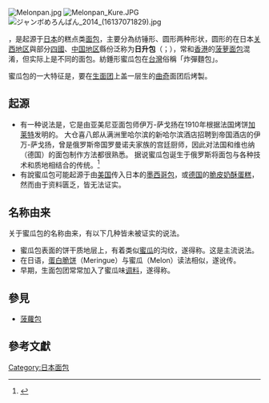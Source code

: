 {{Expand language|en}}
{{NoteTA
|G1=餐飲
|1=zh-tw:哈密瓜;zh-hk:蜜瓜;zh-cn:蜜瓜;
}}
{{japanese|japanese=メロンパン|romaji=meron pan}}
[[File:Melonpan.jpg|thumb]]
[[File:Melonpan_Kure.JPG|thumb]]
[[File:ジャンボめろんぱん_2014_(16137071829).jpg|thumb]]

{{地區用詞|cn=蜜瓜包|tw=哈密瓜麵包|hk=cn|start={{jpn|j=メロンパン|rm=meron pan}}|end=又称'''甜瓜包'''|as=稱為}}，是起源于[[日本|日本]]的糕点类[[面包|面包]]，主要分為纺锤形、圆形两种形状，圆形的在日本[[关西地区|关西地区]]與部分[[四国地区|四國]]、[[中国地区|中国地区]]縣份泛称为'''日升包'''（{{lang|ja|サンライズ}}；{{lang|en|sunrise}}），常和[[香港|香港]]的[[菠萝面包|菠萝面包]]混淆，但实际上是不同的面包。紡錘形蜜瓜包在[[台灣|台灣]]俗稱「炸彈麵包」。

蜜瓜包的一大特征是，要在[[生面团|生面团]]上盖一层生的[[曲奇|曲奇]]面团后烤製。

== 起源 ==
*有一种说法是，它是由亚美尼亚面包师伊万-萨戈扬在1910年根据法国烤饼[[加莱特|加莱特]]发明的。 大仓喜八郎从满洲里哈尔滨的新哈尔滨酒店招聘到帝国酒店的伊万-萨戈扬，曾是俄罗斯帝国罗曼诺夫家族的宫廷厨师，因此对法国和维也纳（德国）的面包制作方法都很熟悉。 据说蜜瓜包诞生于俄罗斯将面包与各种技术和质地相结合的传统。<ref>{{cite news |author1=Nyri Bakkalian |title=Melonpan: the Bittersweet Armenian History of Japan’s Beloved Sweet Bun |url=https://unseenjapan.com/melonpan-armenian-history/ |accessdate=2021-12-16 |work=Unseen Japan |date=2021-09-21}}</ref>
*有說蜜瓜包可能起源于由[[美国|美国]]传入日本的[[墨西哥包|墨西哥包]]，或[[德国|德国]]的[[脆皮奶酥蛋糕|脆皮奶酥蛋糕]]，然而由于资料匮乏，皆无法证实。

== 名称由来 ==
关于蜜瓜包的名称由来，有以下几种皆未被证实的说法。
* 蜜瓜包表面的饼干质地层上，有着类似[[厚皮甜瓜|蜜瓜]]的沟纹，遂得称。这是主流说法。
* 在日语，[[蛋白脆饼|蛋白脆饼]]（Meringue）与蜜瓜（Melon）读法相似，遂讹传。
* 早期，生面包团常常加入了蜜瓜味[[调料|调料]]，遂得称。

== 參見 ==
*[[菠蘿包|菠蘿包]]

== 參考文獻 ==
{{reflist}}
[[Category:日本面包|Category:日本面包]]
{{bread-stub}}